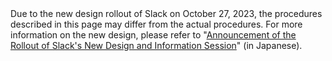 <div class="box">
  Due to the new design rollout of Slack on October 27, 2023, the procedures described in this page may differ from the actual procedures.
  For more information on the new design, please refer to "<a href="/notice/2023/0929-new-slack-design">Announcement of the Rollout of Slack's New Design and Information Session</a>" (in Japanese).
</div>